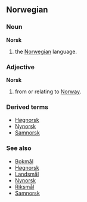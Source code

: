 ==Norwegian==
===Noun===
'''Norsk''' <!-- doesn't it have a gender, a plural, (a diminutive)?-->

# the [[Norwegian]] language.

===Adjective===
'''Norsk''' <!-- is it capitalized? Doesn't it have a comparative and superlative? -->

# from or relating to [[Norway]].

===Derived terms===
*[[Høgnorsk]]
*[[Nynorsk]]
*[[Samnorsk]]

===See also===
*[[Bokmål]]
*[[Høgnorsk]]
*[[Landsmål]]
*[[Nynorsk]]
*[[Riksmål]]
*[[Samnorsk]]